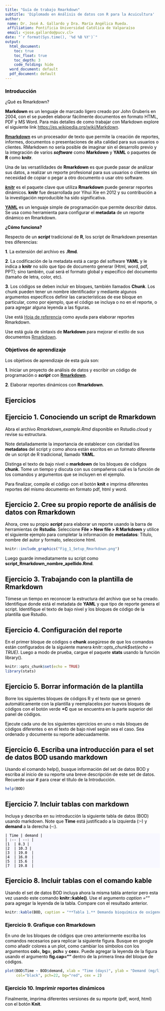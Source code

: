 ```yaml
---
title: "Guía de trabajo Rmarkdown"
subtitle: 'Diplomado en Análisis de datos con R para la Acuicultura'
author:
 name: Dr. José A. Gallardo y Dra. María Angélica Rueda.
 affiliation: Pontificia Universidad Católica de Valparaíso
 email: <jose.gallardo@pucv.cl>
date: "`r format(Sys.time(), '%d %B %Y')`"
output:
  html_document:
    toc: true
    toc_float: true
    toc_depth: 3
    code_folding: hide
  word_document: default
  pdf_document: default
---
```


<style>
#TOC {
  color: black;
  font-familiy: Calibri;
  font-size: 14px;
  border-color: #708090; 
}
body {
   color: black;
   font-familiy: Calibri;
}

pre {
  color: black;
  background-color: #F8F8FF;
}
# header {
  color: #800000;
  font-familiy: Calibri;
  background-color: #F5F5F5;
  opacity: 0.8;
  font-size: 16px;
}
</style>

### **Introducción**

¿Qué es Rmarkdown?

**Markdown** es un lenguaje de marcado ligero creado por John Gruberis en 2004, con el se pueden elaborar fácilmente documentos en formato HTML, PDF y MS Word. Para más detalles de como trabajar con Markdown explore el siguiente link  <https://es.wikipedia.org/wiki/Markdown>.

[**Rmarkdown**](https://rmarkdown.rstudio.com/) es un procesador de texto que permite la creación de reportes, informes, documentos o presentaciones de alta calidad para sus usuarios o clientes. RMarkdown no sería posible de imaginar sin el desarrollo previo y la integración de varios **_software_** como **Markdown** y **YAML** o paquetes de **R** como **knitr**.

Una de las versatilidades de **Rmarkdown** es que puede pasar de análizar sus datos, a realizar un reporte profesional para sus usuarios o clientes sin necesidad de copiar o pegar a otro documento o usar otro software. 

[**_knitr_**](https://yihui.org/knitr/) es el paquete clave que utiliza **Rmarkdown** puede generar reportes dinámicos. **knitr** fue desarrollada por Yihui Xie en 2012 y su contribución a la investigación reproducible ha sido significativa.

**[YAML](https://es.wikipedia.org/wiki/YAML)** es un lenguaje simple de programación que permite describir datos. Se usa como herramienta para configurar el **metadata** de un reporte dinámico en Rmarkdown. 

**¿Cómo funciona?**

Respecto de un **_script_** tradicional de **R**, los script de Rmarkdown presentan tres diferencias: 

**1**. La extensión del archivo es **.Rmd**.

**2**. La codificación de la metadata está a cargo del software **YAML** y le indica a **knitr** no sólo que tipo de documento generar (Html, word, pdf, PPT); sino también, cual será el formato global y específico del documento (tamaño de letra, color, etc).

**3**. Los códigos se deben incluir en bloques, también llamados **Chunk**. Los chunk pueden tener un nombre identificador y mediante algunos argumentos específicos definir las características de ese bloque en particular, como por ejemplo, que el código se incluya o no en el reporte, o para agregar alguna leyenda a las figuras.

Use está [Hoja de referencia](https://www.rstudio.com/wp-content/uploads/2015/02/rmarkdown-cheatsheet.pdf) como ayuda para elaborar reportes Rmarkdown.

Use está guía de sintaxis de **Markdown** para mejorar el estilo de sus documentos [Rmarkdown](https://rstudio-pubs-static.s3.amazonaws.com/330387_5a40ca72c3b14824acedceb7d34618d1.html).

### **Objetivos de aprendizaje**

Los objetivos de aprendizaje de esta guía son:

**1**. Iniciar un proyecto de análisis de datos y escribir un código de programación o **_script_** con **[Rmarkdown](https://rmarkdown.rstudio.com/)**.

**2**. Elaborar reportes dinámicos con **Rmarkdown**.

## **Ejercicios**

## **Ejercicio 1.** **Conociendo un script de Rmarkdown**

Abra el archivo *Rmarkdown_example.Rmd* disponible en Rstudio.cloud y revise su estructura.   

Note detalladamente la importancia de establecer con claridad los **metadatos** del script y como ahora están escritos en un formato diferente de un script de R tradicional, llamado **YAML**.    

Distinga el texto de bajo nivel o **markdown** de los bloques de códigos **chunk**. Tome un tiempo y discuta con sus compañeros cuál es la función de los comandos y argumentos que se incluyen en el ejemplo.

Para finalizar, compile el código con el botón **knit** e imprima diferentes reportes del mismo documento en formato pdf, html y word.

## **Ejercicio 2.** **Cree su propio reporte de análisis de datos con Rmarkdown**

Ahora, cree su propio **_script_** para elaborar un reporte usando la barra de herramientas de **Rstudio**. Seleccione **File > New file > R Markdown** y utilice el siguiente ejemplo para completar la información de **metadatos**: Título, nombre del autor y formato, seleccione html.

```r
knitr::include_graphics("Fig_1_Setup_Rmarkdown.png")
```

Luego guarde inmediatamente su script como **script_Rmarkdown_nombre_apellido.Rmd**.  

## **Ejercicio 3.** **Trabajando con la plantilla de Rmarkdown** 

Tómese un tiempo en reconocer la estructura del archivo que se ha creado. Identifique donde está el metadata de **YAML** y que tipo de reporte genera el script. Identifique el texto de bajo nivel y los bloques de código de la plantilla que Rstudio.

## **Ejercicio 4.** **Configuración del reporte**

En el primer bloque de códigos o **chunk** asegúrese de que los comandos están configurados de la siguiente manera *knitr::opts_chunk$set(echo = TRUE)*. Luego a modo de prueba, cargue el paquete **stats** usando la función library().

```r
knitr::opts_chunk$set(echo = TRUE)
library(stats)
```

## **Ejercicio 5.** **Borrar información de la plantilla**

Borre los siguientes bloques de códigos R y el texto que se generó automáticamente con la plantilla y reemplacelos por nuevos bloques de códigos con el botón verde **+C** que se encuentra en la parte superior del panel de códigos. 

Ejecute cada uno de los siguientes ejercicios en uno o más bloques de códigos diferentes o en el texto de bajo nivel según sea el caso. Sea ordenado y documente su reporte adecuadamente.

## **Ejercicio 6.** **Escriba una introducción para el set de datos BOD usando markdown**

Usando el comando help(), busque información del set de datos BOD y escriba al inicio de su reporte una breve descripción de este set de datos. Recuerde usar # para crear el título de la Introducción.

```r
help(BOD)
```


## **Ejercicio 7.** **Incluir tablas con markdown**

Incluya y describa en su introducción la siguiente tabla de datos (BOD) usando markdown. Note que **Time** está justificado a la izquierda (:--) y **demand** a la derecha (--:).

    | Time | demand |
    | :-- | --: |
    |1	| 8.3 |			
    |2	| 10.3 |			
    |3	| 19.0	|		
    |4	| 16.0	|		
    |5	| 15.6	|		
    |7	| 19.8	|

## **Ejercicio 8.** **Incluir tablas con el comando kable**

Usando el set de datos BOD incluya ahora la misma tabla anterior pero esta vez usando este comando **knitr::kable()**. Use el argumento *caption =""* para agregar la leyenda de la tabla. Compare con el resultado anterior.

```r
knitr::kable(BOD, caption = "**Tabla 1.** Demanda bioquímica de oxígeno")
```

### **Ejercicio 9.** **Grafique con Rmarkdown**

En uno de los bloques de códigos que creo anteriormente escriba los comandos necesarios para replicar la siguiente figura. Busque en google como añadir colores a un plot, como cambiar los símbolos con los argumentos **col=**, **bg=**, **pch=** y **cex=**. Puede agregar la leyenda de la figura usando el argumento **fig.cap=""** dentro de la primera línea del bloque de códigos.

```r
plot(BOD$Time ~ BOD$demand, xlab = "Time (days)", ylab = "Demand (mg/l)", 
     col="black", pch=22, bg="red", cex = 2)
```

### **Ejercicio 10.** **Imprimir reportes dinámicos**

Finalmente, imprima diferentes versiones de su reporte (pdf, word, html) con el botón **Knit**.
